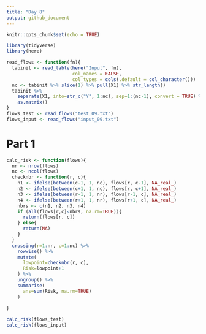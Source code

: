 ```yaml
---
title: "Day 8"
output: github_document
---
```


```r
knitr::opts_chunk$set(echo = TRUE)
```

```r
library(tidyverse)
library(here)
```

```r
read_flows <- function(fn){
  tabinit <- read_table(here("Input", fn), 
                        col_names = FALSE, 
                        col_types = cols(.default = col_character()))
  nc <- tabinit %>% slice(1) %>% pull(X1) %>% str_length()
  tabinit %>%
    separate(X1, into=str_c("Y", 1:nc), sep=1:(nc-1), convert = TRUE) %>%
    as.matrix()
}
flows_test <- read_flows("test_09.txt")
flows_input <- read_flows("input_09.txt")

```

# Part 1

```r

calc_risk <- function(flows){
  nr <- nrow(flows)
  nc <- ncol(flows)
  checknbr <- function(r, c){
    n1 <- ifelse(between(c-1, 1, nc), flows[r, c-1], NA_real_)
    n2 <- ifelse(between(c+1, 1, nc), flows[r, c+1], NA_real_)
    n3 <- ifelse(between(r-1, 1, nr), flows[r-1, c], NA_real_)
    n4 <- ifelse(between(r+1, 1, nr), flows[r+1, c], NA_real_)
    nbrs <- c(n1, n2, n3, n4)
    if (all(flows[r,c]<nbrs, na.rm=TRUE)){
      return(flows[r, c])
    } else{
      return(NA)
    }
  }
  crossing(r=1:nr, c=1:nc) %>%
    rowwise() %>%
    mutate(
      lowpoint=checknbr(r, c),
      Risk=lowpoint+1
    ) %>%
    ungroup() %>%
    summarise(
      ans=sum(Risk, na.rm=TRUE)
    )
  
}

calc_risk(flows_test)
calc_risk(flows_input)

```

